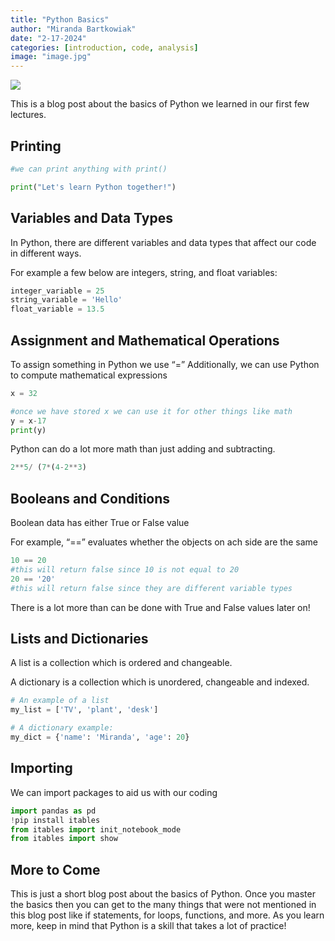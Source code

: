 ```yaml
---
title: "Python Basics"
author: "Miranda Bartkowiak"
date: "2-17-2024"
categories: [introduction, code, analysis]
image: "image.jpg"
---
```

![](python.jpg)

This is a blog post about the basics of Python we learned in our first few lectures. 

## Printing

```python
#we can print anything with print()

print("Let's learn Python together!")
```

## Variables and Data Types

In Python, there are different variables and data types that affect our code in different ways.

For example a few below are integers, string, and float variables:

```python
integer_variable = 25
string_variable = 'Hello'
float_variable = 13.5

```

## Assignment and Mathematical Operations

To assign something in Python we use "="
Additionally, we can use Python to compute mathematical expressions
```python
x = 32

#once we have stored x we can use it for other things like math
y = x-17
print(y)
```

Python can do a lot more math than just adding and subtracting.

```python
2**5/ (7*(4-2**3)
```


## Booleans and Conditions

Boolean data has either True or False value

For example, 
"==" evaluates whether the objects on ach side are the same


```python
10 == 20 
#this will return false since 10 is not equal to 20
20 == '20' 
#this will return false since they are different variable types
```

There is a lot more than can be done with True and False values later on!

## Lists and Dictionaries

A list is a collection which is ordered and changeable.

A dictionary is a collection which is unordered, changeable and indexed.

```python
# An example of a list
my_list = ['TV', 'plant', 'desk']

# A dictionary example:
my_dict = {'name': 'Miranda', 'age': 20}
```


## Importing

We can import packages to aid us with our coding

```python

import pandas as pd
!pip install itables
from itables import init_notebook_mode
from itables import show
```

## More to Come

This is just a short blog post about the basics of Python. Once you master the basics then you can get to the many things that were not mentioned in this blog post like if statements, for loops, functions, and more. As you learn more, keep in mind that Python is a skill that takes a lot of practice!